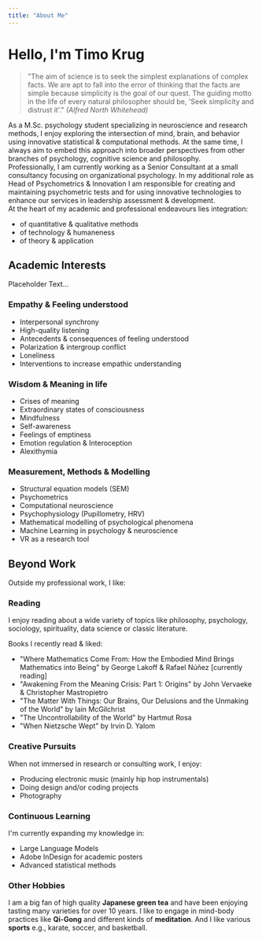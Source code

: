 ```yaml
---
title: "About Me"
---
```


# Hello, I'm Timo Krug

> "The aim of science is to seek the simplest explanations of complex facts. We are apt to fall into the error of thinking that the facts are simple because simplicity is the goal of our quest. The guiding motto in the life of every natural philosopher should be, 'Seek simplicity and distrust it'." *(Alfred North Whitehead)*

As a M.Sc. psychology student specializing in neuroscience and research methods, 
I enjoy exploring the intersection of mind, brain, and behavior using innovative statistical & computational methods. 
At the same time, I always aim to embed this approach into broader perspectives from other branches of psychology, cognitive science and philosophy.  
Professionally, I am currently working as a Senior Consultant at a small consultancy focusing on organizational psychology. 
In my additional role as Head of Psychometrics & Innovation I am responsible for creating and maintaining psychometric tests 
and for using innovative technologies to enhance our services in leadership assessment & development.  
At the heart of my academic and professional endeavours lies integration:
- of quantitative & qualitative methods
- of technology & humaneness
- of theory & application


## Academic Interests

Placeholder Text...

### Empathy & Feeling understood

- Interpersonal synchrony
- High-quality listening
- Antecedents & consequences of feeling understood
- Polarization & intergroup conflict
- Loneliness
- Interventions to increase empathic understanding

### Wisdom & Meaning in life

- Crises of meaning
- Extraordinary states of consciousness
- Mindfulness
- Self-awareness
- Feelings of emptiness
- Emotion regulation & Interoception
- Alexithymia

### Measurement, Methods & Modelling

- Structural equation models (SEM)
- Psychometrics
- Computational neuroscience
- Psychophysiology (Pupillometry, HRV)
- Mathematical modelling of psychological phenomena
- Machine Learning in psychology & neuroscience
- VR as a research tool


## Beyond Work

Outside my professional work, I like:

### Reading

I enjoy reading about a wide variety of topics like philosophy, psychology, sociology, spirituality, data science or classic literature.

Books I recently read & liked:

- "Where Mathematics Come From: How the Embodied Mind Brings Mathematics into Being" by George Lakoff & Rafael Núñez [currently reading]
- "Awakening From the Meaning Crisis: Part 1: Origins" by John Vervaeke & Christopher Mastropietro
- "The Matter With Things: Our Brains, Our Delusions and the Unmaking of the World" by Iain McGilchrist
- "The Uncontrollability of the World" by Hartmut Rosa
- "When Nietzsche Wept" by Irvin D. Yalom


### Creative Pursuits

When not immersed in research or consulting work, I enjoy:

- Producing electronic music (mainly hip hop instrumentals)
- Doing design and/or coding projects
- Photography


### Continuous Learning

I'm currently expanding my knowledge in:

- Large Language Models
- Adobe InDesign for academic posters
- Advanced statistical methods

### Other Hobbies
I am a big fan of high quality **Japanese green tea** and have been enjoying tasting many varieties for over 10 years. 
I like to engage in mind-body practices like **Qi-Gong** and different kinds of **meditation**. And I like various **sports** e.g., karate, soccer, and basketball.
